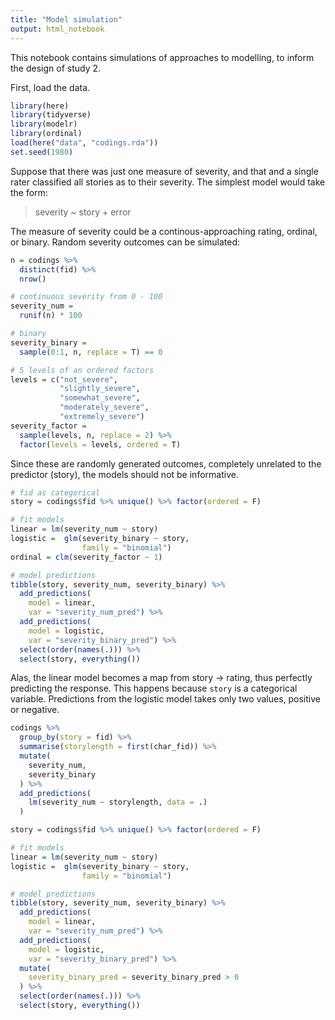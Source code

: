 ```yaml
---
title: "Model simulation"
output: html_notebook
---
```


This notebook contains simulations of approaches to modelling, to inform the design of study 2.

First, load the data.

```r
library(here)
library(tidyverse)
library(modelr)
library(ordinal)
load(here("data", "codings.rda"))
set.seed(1980)
```

Suppose that there was just one measure of severity, and that and a single rater classified all stories as to their severity. The simplest model would take the form:

> severity ~ story  + error

The measure of severity could be a continous-approaching rating, ordinal, or binary. Random severity outcomes can be simulated:

```r
n = codings %>%
  distinct(fid) %>%
  nrow()

# continuous severity from 0 - 100
severity_num = 
  runif(n) * 100

# binary
severity_binary =
  sample(0:1, n, replace = T) == 0

# 5 levels of an ordered factors
levels = c("not_severe", 
           "slightly_severe",
           "somewhat_severe",
           "moderately_severe",
           "extremely_severe")
severity_factor =
  sample(levels, n, replace = 2) %>%
  factor(levels = levels, ordered = T)

```

Since these are randomly generated outcomes, completely unrelated to the predictor (story), the models should not be informative.

```r
# fid as categorical
story = codings$fid %>% unique() %>% factor(ordered = F)

# fit models
linear = lm(severity_num ~ story)
logistic =  glm(severity_binary ~ story,
                family = "binomial")
ordinal = clm(severity_factor ~ 1)

# model predictions 
tibble(story, severity_num, severity_binary) %>%
  add_predictions(
    model = linear, 
    var = "severity_num_pred") %>%
  add_predictions(
    model = logistic,
    var = "severity_binary_pred") %>%
  select(order(names(.))) %>%
  select(story, everything())
```

Alas, the linear model becomes a map from story -> rating, thus perfectly predicting the response. This happens because `story` is a categorical variable. Predictions from the logistic model takes only two values, positive or negative.

```r
codings %>% 
  group_by(story = fid) %>% 
  summarise(storylength = first(char_fid)) %>%
  mutate(
    severity_num,
    severity_binary
  ) %>%
  add_predictions(
    lm(severity_num ~ storylength, data = .)
  )

story = codings$fid %>% unique() %>% factor(ordered = F)

# fit models
linear = lm(severity_num ~ story)
logistic =  glm(severity_binary ~ story,
                family = "binomial")

# model predictions 
tibble(story, severity_num, severity_binary) %>%
  add_predictions(
    model = linear, 
    var = "severity_num_pred") %>%
  add_predictions(
    model = logistic,
    var = "severity_binary_pred") %>%
  mutate(
    severity_binary_pred = severity_binary_pred > 0
  ) %>%
  select(order(names(.))) %>%
  select(story, everything())


```

